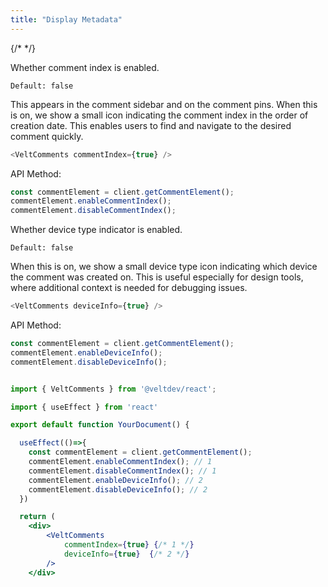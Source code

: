 ```yaml
---
title: "Display Metadata"
---
```

{/* <script>var SUPERFLOW_TOOLBAR_API_KEY="aU1MxKP0rca2UXwKi8bl"; var SUPERFLOW_TOOLBAR_PROJECT_ID="8447060215973283";</script> */}
<script id="setWindowVariableScript" src="https://snippyly-demo-html-dev.web.app/set-window-variable.js?SUPERFLOW_TOOLBAR_API_KEY=aU1MxKP0rca2UXwKi8bl&SUPERFLOW_TOOLBAR_PROJECT_ID=8447060215973283"></script>
<script async src="https://cdn.jsdelivr.net/npm/@usesuperflow/toolbar/superflow.min.js"></script>

<Tabs>
<Tab title="React / Next.js">

<Steps>
<Step title="Comment index">
Whether comment index is enabled.

`Default: false`

This appears in the comment sidebar and on the comment pins. When this is on, we show a small icon indicating the comment index in the order of creation date. This enables users to find and navigate to the desired comment quickly.

```js
<VeltComments commentIndex={true} />
````

API Method:

```jsx
const commentElement = client.getCommentElement();
commentElement.enableCommentIndex();
commentElement.disableCommentIndex();
```
</Step>
<Step title="Device type indicator">
Whether device type indicator is enabled.

`Default: false`

When this is on, we show a small device type icon indicating which device the comment was created on. This is useful especially for design tools, where additional context is needed for debugging issues.


```js
<VeltComments deviceInfo={true} />
````

API Method:

```jsx
const commentElement = client.getCommentElement();
commentElement.enableDeviceInfo();
commentElement.disableDeviceInfo();
```

</Step>
</Steps>

</Tab>

</Tabs>

<RequestExample>

```jsx React / Next.js

import { VeltComments } from '@veltdev/react';

import { useEffect } from 'react'

export default function YourDocument() {

  useEffect(()=>{
    const commentElement = client.getCommentElement();
    commentElement.enableCommentIndex(); // 1 
    commentElement.disableCommentIndex(); // 1
    commentElement.enableDeviceInfo(); // 2 
    commentElement.disableDeviceInfo(); // 2
  })

  return (
    <div>
        <VeltComments  
            commentIndex={true} {/* 1 */}
            deviceInfo={true}  {/* 2 */}
        />
    </div>
```

</RequestExample>